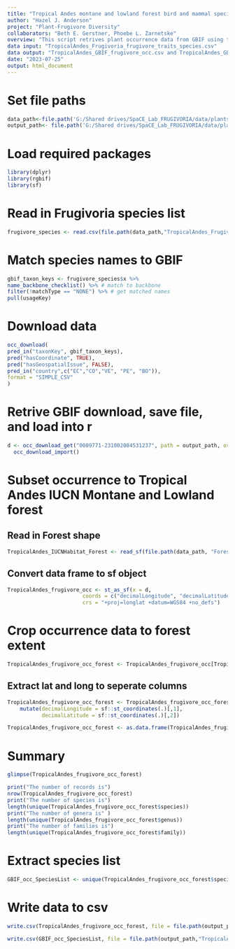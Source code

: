 ```yaml
---
title: "Tropical Andes montane and lowland forest bird and mammal species GBIF"
author: "Hazel J. Anderson"
project: "Plant-Frugivore Diversity"
collaborators: "Beth E. Gerstner, Phoebe L. Zarnetske"
overview: "This script retrives plant occurrence data from GBIF using the species list from Frugivoria."
data input: "TropicalAndes_Frugivoria_frugivore_traits_species.csv"
data output: "TropicalAndes_GBIF_frugivore_occ.csv and TropicalAndes_GBIF_frugivore_occ_species.csv"
date: "2023-07-25"
output: html_document
---
```


# Set file paths
```r
data_path<-file.path('G:/Shared drives/SpaCE_Lab_FRUGIVORIA/data/plants/L0')
output_path<- file.path('G:/Shared drives/SpaCE_Lab_FRUGIVORIA/data/plants/L0')
```

# Load required packages
```r
library(dplyr)
library(rgbif) 
library(sf)
```

# Read in Frugivoria species list
```r
frugivore_species <- read.csv(file.path(data_path,"TropicalAndes_Frugivoria_frugivore_traits_species.csv"))
```

# Match species names to GBIF
```r
gbif_taxon_keys <- frugivore_species$x %>% 
name_backbone_checklist() %>% # match to backbone 
filter(!matchType == "NONE") %>% # get matched names
pull(usageKey) 
```

# Download data
```r
occ_download(
pred_in("taxonKey", gbif_taxon_keys),
pred("hasCoordinate", TRUE),
pred("hasGeospatialIssue", FALSE),
pred_in("country",c("EC","CO","VE", "PE", "BO")), 
format = "SIMPLE_CSV"
)
```

# Retrive GBIF download, save file, and load into r
```r
d <- occ_download_get("0009771-231002084531237", path = output_path, overwrite = TRUE) %>%
  occ_download_import()
```

# Subset occurrence to Tropical Andes IUCN Montane and Lowland forest

## Read in Forest shape
```r
TropicalAndes_IUCNHabitat_Forest <- read_sf(file.path(data_path, "Forest_sf.shp"), layer = "Forest_sf")
```

## Convert data frame to sf object
```r
TropicalAndes_frugivore_occ <- st_as_sf(x = d, 
                        coords = c("decimalLongitude", "decimalLatitude"),
                        crs = "+proj=longlat +datum=WGS84 +no_defs")
```

# Crop occurrence data to forest extent
```r
TropicalAndes_frugivore_occ_forest <- TropicalAndes_frugivore_occ[TropicalAndes_IUCNHabitat_Forest,]
```

## Extract lat and long to seperate columns
```r
TropicalAndes_frugivore_occ_forest <- TropicalAndes_frugivore_occ_forest %>%
    mutate(decimalLongitude = sf::st_coordinates(.)[,1],
           decimalLatitude = sf::st_coordinates(.)[,2])
```

```r
TropicalAndes_frugivore_occ_forest <- as.data.frame(TropicalAndes_frugivore_occ_forest)
```


# Summary 
```r
glimpse(TropicalAndes_frugivore_occ_forest)
```

```r
print("The number of records is")
nrow(TropicalAndes_frugivore_occ_forest)
print("The number of species is")
length(unique(TropicalAndes_frugivore_occ_forest$species))
print("The number of genera is" )
length(unique(TropicalAndes_frugivore_occ_forest$genus))
print("The number of families is")
length(unique(TropicalAndes_frugivore_occ_forest$family))
```

# Extract species list
```r
GBIF_occ_SpeciesList <- unique(TropicalAndes_frugivore_occ_forest$species)
```

# Write data to csv
```r
write.csv(TropicalAndes_frugivore_occ_forest, file = file.path(output_path,"TropicalAndes_GBIF_frugivore_occ.csv"))

write.csv(GBIF_occ_SpeciesList, file = file.path(output_path,"TropicalAndes_GBIF_frugivore_occ_species.csv"))
```